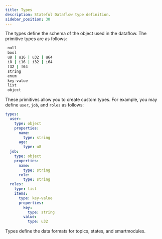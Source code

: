 ```yaml
---
title: Types
description: Stateful Dataflow type definition.
sidebar_position: 30
---
```


The types define the schema of the object used in the dataflow. The primitive types are as follows:

```bash
 null
 bool
 u8 | u16 | u32 | u64
 i8 | i16 | i32 | i64
 f32 | f64
 string
 enum
 key-value
 list
 object
```

These primitives allow you to create custom types. For example, you may define `user`, `job`, and `roles`  as follows:

```yaml
types:
  user:
    type: object
    properties:
      name:
        type: string
      age:
        type: u8
  job:
    type: object
    properties:
      name:
        type: string
      role:
        type: string
  roles:
    type: list
    items:
      type: key-value
      properties:
        key:
          type: string
        value:
          type: u32
```

Types define the data formats for topics, states, and smartmodules.
